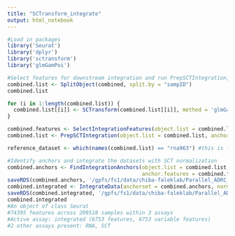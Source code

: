 ```yaml
---
title: "SCTransform_integrate"
output: html_notebook
---
```


```r
#Load in packages
library('Seurat')
library('dplyr')
library('sctransform')
library('glmGamPoi')

#Select features for downstream integration and run PrepSCTIntegration, which ensures that all necessary Pearson residuals have been calculated
combined.list <- SplitObject(combined, split.by = "sampID")
combined.list

for (i in 1:length(combined.list)) {
  combined.list[[i]] <- SCTransform(combined.list[[i]], method = 'glmGamPoi', return.only.var.genes = FALSE, verbose = FALSE)
}

combined.features <- SelectIntegrationFeatures(object.list = combined.list, nfeatures = 10000)
combined.list <- PrepSCTIntegration(object.list = combined.list, anchor.features = combined.features)

reference_dataset <- which(names(combined.list) == "rna963") #this is for reference-based integration

#Identify anchors and integrate the datasets with SCT normalization
combined.anchors <- FindIntegrationAnchors(object.list = combined.list, normalization.method = "SCT", 
                                           anchor.features = combined.features, reference = reference_dataset)
saveRDS(combined.anchors, '/gpfs/fs1/data/chiba-faleklab/Parallel_ADRC_RNA_final/objects/combined_anchors_ref_based.rds')
combined.integrated <- IntegrateData(anchorset = combined.anchors, normalization.method = "SCT")
saveRDS(combined.integrated, '/gpfs/fs1/data/chiba-faleklab/Parallel_ADRC_RNA_final/objects/combined_integrated.rds')
combined.integrated
#An object of class Seurat 
#74395 features across 209518 samples within 3 assays 
#Active assay: integrated (6753 features, 6753 variable features)
#2 other assays present: RNA, SCT
```
